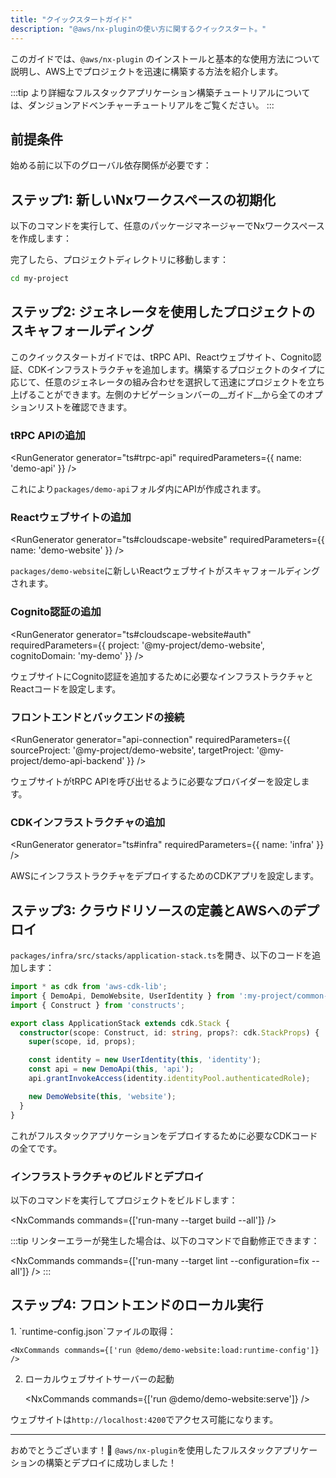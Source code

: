 ```yaml
---
title: "クイックスタートガイド"
description: "@aws/nx-pluginの使い方に関するクイックスタート。"
---
```





このガイドでは、`@aws/nx-plugin` のインストールと基本的な使用方法について説明し、AWS上でプロジェクトを迅速に構築する方法を紹介します。

:::tip
より詳細なフルスタックアプリケーション構築チュートリアルについては、<Link path="get_started/tutorials/dungeon-game/overview">ダンジョンアドベンチャーチュートリアル</Link>をご覧ください。
:::

## 前提条件

始める前に以下のグローバル依存関係が必要です：

<Snippet name="prerequisites" />

## ステップ1: 新しいNxワークスペースの初期化

以下のコマンドを実行して、任意のパッケージマネージャーでNxワークスペースを作成します：

<CreateNxWorkspaceCommand workspace="my-project" />

完了したら、プロジェクトディレクトリに移動します：

```sh
cd my-project
```

## ステップ2: ジェネレータを使用したプロジェクトのスキャフォールディング

このクイックスタートガイドでは、tRPC API、Reactウェブサイト、Cognito認証、CDKインフラストラクチャを追加します。構築するプロジェクトのタイプに応じて、任意のジェネレータの組み合わせを選択して迅速にプロジェクトを立ち上げることができます。左側のナビゲーションバーの__ガイド__から全てのオプションリストを確認できます。

### tRPC APIの追加

<RunGenerator generator="ts#trpc-api" requiredParameters={{ name: 'demo-api' }} />

これにより`packages/demo-api`フォルダ内にAPIが作成されます。

### Reactウェブサイトの追加

<RunGenerator generator="ts#cloudscape-website" requiredParameters={{ name: 'demo-website' }} />

`packages/demo-website`に新しいReactウェブサイトがスキャフォールディングされます。

### Cognito認証の追加

<RunGenerator generator="ts#cloudscape-website#auth" requiredParameters={{ project: '@my-project/demo-website', cognitoDomain: 'my-demo' }} />

ウェブサイトにCognito認証を追加するために必要なインフラストラクチャとReactコードを設定します。

### フロントエンドとバックエンドの接続

<RunGenerator generator="api-connection" requiredParameters={{ sourceProject: '@my-project/demo-website', targetProject: '@my-project/demo-api-backend' }} />

ウェブサイトがtRPC APIを呼び出せるように必要なプロバイダーを設定します。

### CDKインフラストラクチャの追加

<RunGenerator generator="ts#infra" requiredParameters={{ name: 'infra' }} />

AWSにインフラストラクチャをデプロイするためのCDKアプリを設定します。

## ステップ3: クラウドリソースの定義とAWSへのデプロイ

`packages/infra/src/stacks/application-stack.ts`を開き、以下のコードを追加します：

```typescript
import * as cdk from 'aws-cdk-lib';
import { DemoApi, DemoWebsite, UserIdentity } from ':my-project/common-constructs';
import { Construct } from 'constructs';

export class ApplicationStack extends cdk.Stack {
  constructor(scope: Construct, id: string, props?: cdk.StackProps) {
    super(scope, id, props);

    const identity = new UserIdentity(this, 'identity');
    const api = new DemoApi(this, 'api');
    api.grantInvokeAccess(identity.identityPool.authenticatedRole);

    new DemoWebsite(this, 'website');
  }
}
```

これがフルスタックアプリケーションをデプロイするために必要なCDKコードの全てです。

### インフラストラクチャのビルドとデプロイ

以下のコマンドを実行してプロジェクトをビルドします：

<NxCommands commands={['run-many --target build --all']} />

:::tip
リンターエラーが発生した場合は、以下のコマンドで自動修正できます：

<NxCommands commands={['run-many --target lint --configuration=fix --all']} />
:::

## ステップ4: フロントエンドのローカル実行

<Steps>
1. `runtime-config.json`ファイルの取得：

    <NxCommands commands={['run @demo/demo-website:load:runtime-config']} />

2. ローカルウェブサイトサーバーの起動

    <NxCommands commands={['run @demo/demo-website:serve']} />
</Steps>

ウェブサイトは`http://localhost:4200`でアクセス可能になります。

---

おめでとうございます！🎉 `@aws/nx-plugin`を使用したフルスタックアプリケーションの構築とデプロイに成功しました！